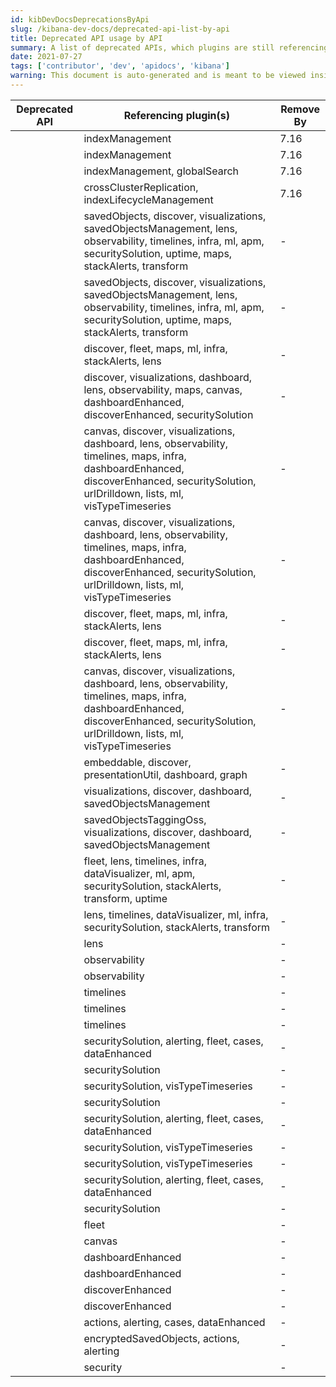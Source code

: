 ```yaml
---
id: kibDevDocsDeprecationsByApi
slug: /kibana-dev-docs/deprecated-api-list-by-api
title: Deprecated API usage by API
summary: A list of deprecated APIs, which plugins are still referencing them, and when they need to be removed by.
date: 2021-07-27
tags: ['contributor', 'dev', 'apidocs', 'kibana']
warning: This document is auto-generated and is meant to be viewed inside our experimental, new docs system.
---
```



| Deprecated API | Referencing plugin(s) | Remove By |
| ---------------|-----------|-----------|
| <DocLink id="kibCorePluginApi" section="def-server.ILegacyCustomClusterClient" text="ILegacyCustomClusterClient"/> | indexManagement | 7.16 |
| <DocLink id="kibCorePluginApi" section="def-server.LegacyScopedClusterClient" text="LegacyScopedClusterClient"/> | indexManagement | 7.16 |
| <DocLink id="kibCorePluginApi" section="def-server.ILegacyScopedClusterClient" text="ILegacyScopedClusterClient"/> | indexManagement, globalSearch | 7.16 |
| <DocLink id="kibCorePluginApi" section="def-server.LegacyAPICaller" text="LegacyAPICaller"/> | crossClusterReplication, indexLifecycleManagement | 7.16 |
| <DocLink id="kibDataPluginApi" section="def-public.IIndexPattern" text="IIndexPattern"/> | savedObjects, discover, visualizations, savedObjectsManagement, lens, observability, timelines, infra, ml, apm, securitySolution, uptime, maps, stackAlerts, transform | - |
| <DocLink id="kibDataPluginApi" section="def-common.IIndexPattern" text="IIndexPattern"/> | savedObjects, discover, visualizations, savedObjectsManagement, lens, observability, timelines, infra, ml, apm, securitySolution, uptime, maps, stackAlerts, transform | - |
| <DocLink id="kibDataPluginApi" section="def-public.IFieldType" text="IFieldType"/> | discover, fleet, maps, ml, infra, stackAlerts, lens | - |
| <DocLink id="kibDataPluginApi" section="def-public.esFilters" text="esFilters"/> | discover, visualizations, dashboard, lens, observability, maps, canvas, dashboardEnhanced, discoverEnhanced, securitySolution | - |
| <DocLink id="kibDataPluginApi" section="def-public.Filter" text="Filter"/> | canvas, discover, visualizations, dashboard, lens, observability, timelines, maps, infra, dashboardEnhanced, discoverEnhanced, securitySolution, urlDrilldown, lists, ml, visTypeTimeseries | - |
| <DocLink id="kibDataPluginApi" section="def-common.Filter" text="Filter"/> | canvas, discover, visualizations, dashboard, lens, observability, timelines, maps, infra, dashboardEnhanced, discoverEnhanced, securitySolution, urlDrilldown, lists, ml, visTypeTimeseries | - |
| <DocLink id="kibDataPluginApi" section="def-common.IFieldType" text="IFieldType"/> | discover, fleet, maps, ml, infra, stackAlerts, lens | - |
| <DocLink id="kibDataPluginApi" section="def-server.IFieldType" text="IFieldType"/> | discover, fleet, maps, ml, infra, stackAlerts, lens | - |
| <DocLink id="kibDataPluginApi" section="def-server.Filter" text="Filter"/> | canvas, discover, visualizations, dashboard, lens, observability, timelines, maps, infra, dashboardEnhanced, discoverEnhanced, securitySolution, urlDrilldown, lists, ml, visTypeTimeseries | - |
| <DocLink id="kibSavedObjectsPluginApi" section="def-public.SavedObjectSaveModal" text="SavedObjectSaveModal"/> | embeddable, discover, presentationUtil, dashboard, graph | - |
| <DocLink id="kibSavedObjectsPluginApi" section="def-public.SavedObjectLoader" text="SavedObjectLoader"/> | visualizations, discover, dashboard, savedObjectsManagement | - |
| <DocLink id="kibSavedObjectsPluginApi" section="def-public.SavedObject" text="SavedObject"/> | savedObjectsTaggingOss, visualizations, discover, dashboard, savedObjectsManagement | - |
| <DocLink id="kibDataPluginApi" section="def-public.esKuery" text="esKuery"/> | fleet, lens, timelines, infra, dataVisualizer, ml, apm, securitySolution, stackAlerts, transform, uptime | - |
| <DocLink id="kibDataPluginApi" section="def-public.esQuery" text="esQuery"/> | lens, timelines, dataVisualizer, ml, infra, securitySolution, stackAlerts, transform | - |
| <DocLink id="kibDataPluginApi" section="def-common.FilterMeta" text="FilterMeta"/> | lens | - |
| <DocLink id="kibDataPluginApi" section="def-public.ExistsFilter" text="ExistsFilter"/> | observability | - |
| <DocLink id="kibDataPluginApi" section="def-common.ExistsFilter" text="ExistsFilter"/> | observability | - |
| <DocLink id="kibDataPluginApi" section="def-public.IFieldSubType" text="IFieldSubType"/> | timelines | - |
| <DocLink id="kibDataPluginApi" section="def-common.IFieldSubType" text="IFieldSubType"/> | timelines | - |
| <DocLink id="kibDataPluginApi" section="def-server.IFieldSubType" text="IFieldSubType"/> | timelines | - |
| <DocLink id="kibDataPluginApi" section="def-public.KueryNode" text="KueryNode"/> | securitySolution, alerting, fleet, cases, dataEnhanced | - |
| <DocLink id="kibDataPluginApi" section="def-public.MatchAllFilter" text="MatchAllFilter"/> | securitySolution | - |
| <DocLink id="kibDataPluginApi" section="def-public.EsQueryConfig" text="EsQueryConfig"/> | securitySolution, visTypeTimeseries | - |
| <DocLink id="kibDataPluginApi" section="def-common.MatchAllFilter" text="MatchAllFilter"/> | securitySolution | - |
| <DocLink id="kibDataPluginApi" section="def-common.KueryNode" text="KueryNode"/> | securitySolution, alerting, fleet, cases, dataEnhanced | - |
| <DocLink id="kibDataPluginApi" section="def-common.EsQueryConfig" text="EsQueryConfig"/> | securitySolution, visTypeTimeseries | - |
| <DocLink id="kibDataPluginApi" section="def-server.EsQueryConfig" text="EsQueryConfig"/> | securitySolution, visTypeTimeseries | - |
| <DocLink id="kibDataPluginApi" section="def-server.KueryNode" text="KueryNode"/> | securitySolution, alerting, fleet, cases, dataEnhanced | - |
| <DocLink id="kibCorePluginApi" section="def-public.AppLeaveHandler" text="AppLeaveHandler"/> | securitySolution | - |
| <DocLink id="kibCorePluginApi" section="def-server.AsyncPlugin" text="AsyncPlugin"/> | fleet | - |
| <DocLink id="kibExpressionsPluginApi" section="def-common.Render" text="Render"/> | canvas | - |
| <DocLink id="kibDataPluginApi" section="def-public.isFilters" text="isFilters"/> | dashboardEnhanced | - |
| <DocLink id="kibDataPluginApi" section="def-common.isFilters" text="isFilters"/> | dashboardEnhanced | - |
| <DocLink id="kibDataPluginApi" section="def-public.RangeFilter" text="RangeFilter"/> | discoverEnhanced | - |
| <DocLink id="kibDataPluginApi" section="def-common.RangeFilter" text="RangeFilter"/> | discoverEnhanced | - |
| <DocLink id="kibDataPluginApi" section="def-common.nodeBuilder" text="nodeBuilder"/> | actions, alerting, cases, dataEnhanced | - |
| <DocLink id="kibSecurityPluginApi" section="def-server.LegacyAuditLogger" text="LegacyAuditLogger"/> | encryptedSavedObjects, actions, alerting | - |
| <DocLink id="kibCorePluginApi" section="def-server.LegacyRequest" text="LegacyRequest"/> | security | - |